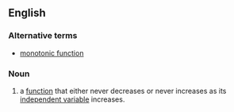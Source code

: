 ==English==

===Alternative terms===
*[[monotonic function]]

===Noun===
{{en-noun}}

# {{mathematics}}a [[function]] that either never decreases or never increases as its [[independent variable]] increases.